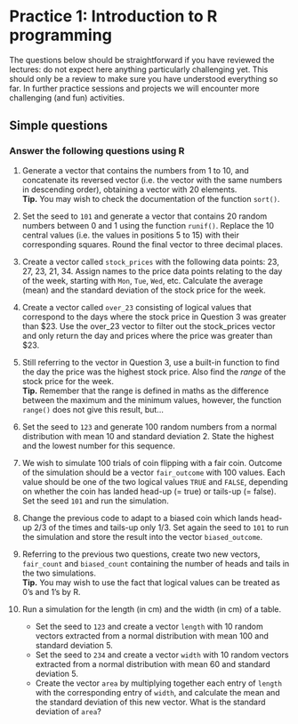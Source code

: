 # Practice 1: Introduction to R programming

The questions below should be straightforward if you have reviewed the lectures: do not expect here anything particularly challenging yet. This should only be a review to make sure you have understood everything so far. In further practice sessions and projects we will encounter more challenging (and fun) activities.

## Simple questions

### Answer the following questions using R

1.  Generate a vector that contains the numbers from 1 to 10, and concatenate its reversed vector (i.e. the vector with the same numbers in descending order), obtaining a vector with 20 elements.\
    **Tip.** You may wish to check the documentation of the function `sort()`.

2.  Set the seed to `101` and generate a vector that contains 20 random numbers between 0 and 1 using the function `runif()`. Replace the 10 central values (i.e. the values in positions 5 to 15) with their corresponding squares. Round the final vector to three decimal places.

3.  Create a vector called `stock_prices` with the following data points: 23, 27, 23, 21, 34. Assign names to the price data points relating to the day of the week, starting with `Mon`, `Tue`, `Wed`, etc. Calculate the average (mean) and the standard deviation of the stock price for the week.

4.  Create a vector called `over_23` consisting of logical values that correspond to the days where the stock price in Question 3 was greater than \$23. Use the over_23 vector to filter out the stock_prices vector and only return the day and prices where the price was greater than \$23.

5.  Still referring to the vector in Question 3, use a built-in function to find the day the price was the highest stock price. Also find the *range* of the stock price for the week.\
    **Tip.** Remember that the range is defined in maths as the difference between the maximum and the minimum values, however, the function `range()` does not give this result, but...

6.  Set the seed to `123` and generate 100 random numbers from a normal distribution with mean 10 and standard deviation 2. State the highest and the lowest number for this sequence.

7.  We wish to simulate 100 trials of coin flipping with a fair coin. Outcome of the simulation should be a vector `fair_outcome` with 100 values. Each value should be one of the two logical values `TRUE` and `FALSE`, depending on whether the coin has landed head-up (= true) or tails-up (= false). Set the seed `101` and run the simulation.

8.  Change the previous code to adapt to a biased coin which lands head-up 2/3 of the times and tails-up only 1/3. Set again the seed to `101` to run the simulation and store the result into the vector `biased_outcome`.

9.  Referring to the previous two questions, create two new vectors, `fair_count` and `biased_count` containing the number of heads and tails in the two simulations.\
    **Tip.** You may wish to use the fact that logical values can be treated as 0's and 1's by R.

10. Run a simulation for the length (in cm) and the width (in cm) of a table.

    -   Set the seed to `123` and create a vector `length` with 10 random vectors extracted from a normal distribution with mean 100 and standard deviation 5.
    -   Set the seed to `234` and create a vector `width` with 10 random vectors extracted from a normal distribution with mean 60 and standard deviation 5.
    -   Create the vector `area` by multiplying together each entry of `length` with the corresponding entry of `width`, and calculate the mean and the standard deviation of this new vector. What is the standard deviation of `area`?
